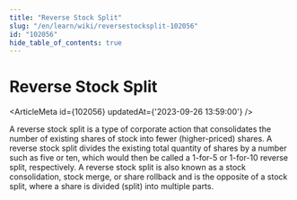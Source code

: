 ```yaml
---
title: "Reverse Stock Split"
slug: "/en/learn/wiki/reversestocksplit-102056"
id: "102056"
hide_table_of_contents: true
---
```



# Reverse Stock Split

<ArticleMeta id={102056} updatedAt={'2023-09-26 13:59:00'} />
<div className='border-solid border-b border-t-0 my-4 border-[var(--ifm-color-gray-300)]' />

A reverse stock split is a type of corporate action that consolidates the number of existing shares of stock into fewer (higher-priced) shares. A reverse stock split divides the existing total quantity of shares by a number such as five or ten, which would then be called a 1-for-5 or 1-for-10 reverse split, respectively. A reverse stock split is also known as a stock consolidation, stock merge, or share rollback and is the opposite of a stock split, where a share is divided (split) into multiple parts.
